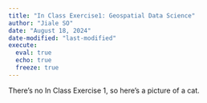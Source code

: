 ```yaml
---
title: "In Class Exercise1: Geospatial Data Science"
author: "Jiale SO"
date: "August 18, 2024"
date-modified: "last-modified"
execute: 
  eval: true
  echo: true
  freeze: true
---
```


There's no In Class Exercise 1, so here's a picture of a cat.
